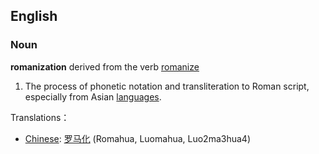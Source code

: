 ==English==
===Noun===
{{wikipedia}}
'''romanization''' derived from the verb [[romanize]]
#The process of phonetic notation and transliteration to Roman script, especially from Asian [[language]]s.

Translations：

*[[Chinese]]: [[罗马化]] (Romahua, Luomahua, Luo2ma3hua4)